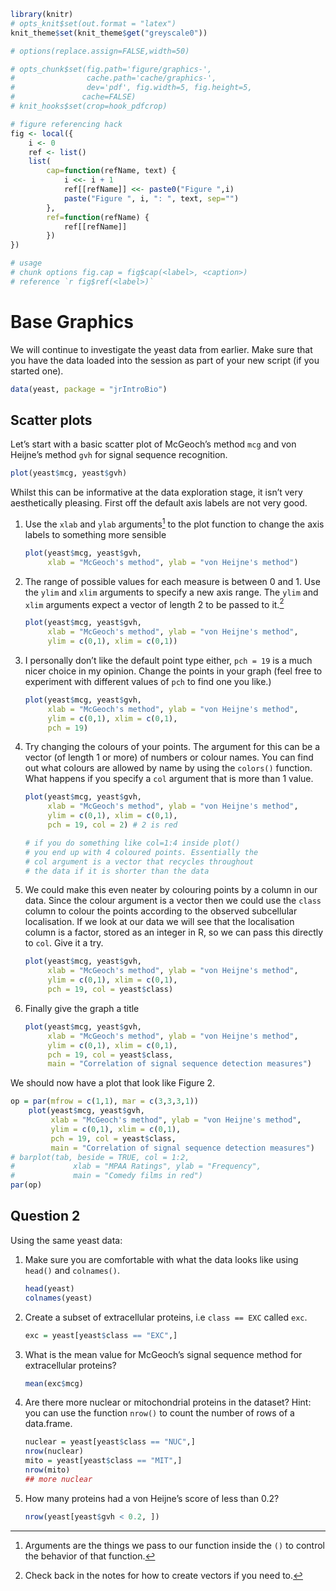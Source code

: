```r
library(knitr)
# opts_knit$set(out.format = "latex")
knit_theme$set(knit_theme$get("greyscale0"))

# options(replace.assign=FALSE,width=50)

# opts_chunk$set(fig.path='figure/graphics-', 
#                cache.path='cache/graphics-', 
#                dev='pdf', fig.width=5, fig.height=5, 
#               cache=FALSE)
# knit_hooks$set(crop=hook_pdfcrop)

# figure referencing hack
fig <- local({
    i <- 0
    ref <- list()
    list(
        cap=function(refName, text) {
            i <<- i + 1
            ref[[refName]] <<- paste0("Figure ",i)
            paste("Figure ", i, ": ", text, sep="")
        },
        ref=function(refName) {
            ref[[refName]]
        })
})

# usage 
# chunk options fig.cap = fig$cap(<label>, <caption>)
# reference `r fig$ref(<label>)`
```

# Base Graphics

We will continue to investigate the yeast data from earlier. Make sure that you have the data loaded into the session as part of your new script (if you started one).

```r
data(yeast, package = "jrIntroBio")
```

## Scatter plots

Let's start with a basic scatter plot of McGeoch's method `mcg` and von Heijne's method `gvh` for signal sequence recognition.

<!-- `r fig$ref("scatter_simple")` not entirely sure why this isnt' working?-->

```r
plot(yeast$mcg, yeast$gvh)
```

Whilst this can be informative at the data exploration stage, it isn't very aesthetically pleasing. First off the default axis labels are not very good.

(1) Use the `xlab` and `ylab` arguments^[Arguments are the things we pass to our function inside the `()` to control the behavior of that function.] to the plot function to change the axis labels to something more sensible

    ```r
    plot(yeast$mcg, yeast$gvh,
         xlab = "McGeoch's method", ylab = "von Heijne's method")
    ```

(1) The range of possible values for each measure is between 0 and 1. Use the `ylim` and `xlim` arguments to specify a new axis range. The `ylim` and `xlim` arguments expect a vector of length 2 to be passed to it.^[Check back in the notes for how to create vectors if you need to.]

    ```r
    plot(yeast$mcg, yeast$gvh,
         xlab = "McGeoch's method", ylab = "von Heijne's method",
         ylim = c(0,1), xlim = c(0,1))
    ```

(1) I personally don't like the default point type either, `pch = 19` is a much nicer choice in my opinion. Change the points in your graph (feel free to experiment with different values of `pch` to find one you like.)

    ```r
    plot(yeast$mcg, yeast$gvh,
         xlab = "McGeoch's method", ylab = "von Heijne's method",
         ylim = c(0,1), xlim = c(0,1), 
         pch = 19)
    ```
    
(1) Try changing the colours of your points. The argument for this can be a vector (of length 1 or more) of numbers or colour names. You can find out what colours are allowed by name by using the `colors()` function. What happens if you specify a `col` argument that is more than 1 value.

    ```r
    plot(yeast$mcg, yeast$gvh,
         xlab = "McGeoch's method", ylab = "von Heijne's method",
         ylim = c(0,1), xlim = c(0,1), 
         pch = 19, col = 2) # 2 is red
    
    # if you do something like col=1:4 inside plot()
    # you end up with 4 coloured points. Essentially the
    # col argument is a vector that recycles throughout
    # the data if it is shorter than the data
    ```

(1) We could make this even neater by colouring points by a column in our data. Since the colour argument is a vector then we could use the `class` column to colour the points according to the observed subcellular localisation. If we look at our data we will see that the localisation column is a factor, stored as an integer in R, so we can pass this directly to `col`. Give it a try.

    ```r
    plot(yeast$mcg, yeast$gvh,
         xlab = "McGeoch's method", ylab = "von Heijne's method",
         ylim = c(0,1), xlim = c(0,1), 
         pch = 19, col = yeast$class)
    ```

(1) Finally give the graph a title 

    ```r
    plot(yeast$mcg, yeast$gvh,
         xlab = "McGeoch's method", ylab = "von Heijne's method",
         ylim = c(0,1), xlim = c(0,1), 
         pch = 19, col = yeast$class,
         main = "Correlation of signal sequence detection measures")
    ```

<!-- (1) We saw in the notes how to create a bar chart from some categorical data by using a combination of the `table()` function and the `barplot()` function. We are going to do similar here to create a bar chart that looks at the distribution of the mpaa rating of films for both comedies and non comedies. First use `table()` on both the Comedy and mpaa variables of the movies data frame and assign your result to a variable.  -->

<!--     ```{r} -->
<!--     tab = table(movies$Comedy, movies$mpaa) -->
<!--     ``` -->


<!-- (1) We can then use `barplot()` on the result.^[Note that which ever variable is spread as columns in your `table()` results, this is the groupings column of your barplot.] -->

<!--     ```{r, eval = FALSE} -->
<!--     barplot(tab) -->
<!--     ``` -->

<!-- (1) I think this is less informative than if the bars in each group were side by side. We can make this be the case by specifying the argument `beside = TRUE` -->

<!--     ```{r, eval = FALSE} -->
<!--     barplot(tab, beside = TRUE) -->
<!--     ``` -->

<!-- (1) Hopefully you now have four groups of 2 bars along the x axis. If you haven't then try using `t()` for transpose around your table results before your barplot. Now we want the colours to match our original scatter plot, i.e black for non Comedy films and red for Comedies. This should be relatively easy here since we have already got Comedies being shown next to non Comedies in the graph. So we can just give a vector of colours to colour those bars in. Try `col = 1:2`. Do you understand why this works? -->

<!--     ```{r, eval = FALSE} -->
<!--     barplot(tab, beside = TRUE, col = 1:2) -->
<!--     ``` -->

<!-- (1) Finally make sure that your graph has meaningful axis labels and title. -->

<!--     ```{r, eval = FALSE} -->
<!--     barplot(tab, beside = TRUE, col = 1:2, -->
<!--             xlab = "MPAA Ratings", ylab = "Frequency", -->
<!--             main = "Comedy films in red") -->

<!--     ``` -->


We should now have a plot that look like Figure 2. <!--- `r fig$ref("double")`. --->

```r
op = par(mfrow = c(1,1), mar = c(3,3,3,1))
    plot(yeast$mcg, yeast$gvh,
         xlab = "McGeoch's method", ylab = "von Heijne's method",
         ylim = c(0,1), xlim = c(0,1), 
         pch = 19, col = yeast$class,
         main = "Correlation of signal sequence detection measures")
# barplot(tab, beside = TRUE, col = 1:2,
#             xlab = "MPAA Ratings", ylab = "Frequency",
#             main = "Comedy films in red")
par(op)
```

## Question 2

Using the same yeast data:

(1) Make sure you are comfortable with what the data looks like using `head()` and `colnames()`.

    ```r
    head(yeast)
    colnames(yeast)
    ```


(1) Create a subset of extracellular proteins, i.e `class == EXC` called `exc`.

    ```r
    exc = yeast[yeast$class == "EXC",]
    ```

(1) What is the mean value for McGeoch's signal sequence method for extracellular proteins?

    ```r
    mean(exc$mcg)
    ```

(1) Are there more nuclear or mitochondrial proteins in the dataset? Hint: you can use the function `nrow()` to count the number of rows of a data.frame.

    ```r
    nuclear = yeast[yeast$class == "NUC",]
    nrow(nuclear)
    mito = yeast[yeast$class == "MIT",]
    nrow(mito)
    ## more nuclear
    ```

(1) How many proteins had a von Heijne's score of less than 0.2?

    ```r
    nrow(yeast[yeast$gvh < 0.2, ])
    ```


